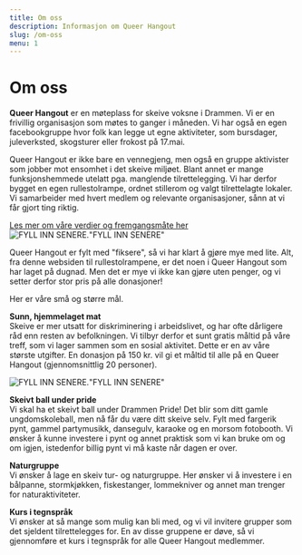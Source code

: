 ```yaml
---
title: Om oss
description: Informasjon om Queer Hangout
slug: /om-oss
menu: 1
---
```


# Om oss

**Queer Hangout** er en møteplass for skeive voksne i Drammen. Vi er en frivillig organisasjon som møtes to ganger i måneden. Vi har også en egen facebookgruppe hvor folk kan legge ut egne aktiviteter, som bursdager, juleverksted, skogsturer eller frokost på 17.mai.  
  
Queer Hangout er ikke bare en vennegjeng, men også en gruppe aktivister som jobber mot ensomhet i det skeive miljøet. Blant annet er mange funksjonshemmede utelatt pga. manglende tilrettelegging. Vi har derfor bygget en egen rullestolrampe, ordnet stillerom og valgt tilrettelagte lokaler. Vi samarbeider med hvert medlem og relevante organisasjoner, sånn at vi får gjort ting riktig.  
  
[Les mer om våre verdier og fremgangsmåte her](https://queerhangout.no/vare-verdier)  
![FYLL INN SENERE.](/content/images/FYLLINN.jpg)"FYLL INN SENERE"  
  
Queer Hangout er fylt med "fiksere", så vi har klart å gjøre mye med lite. Alt, fra denne websiden til rullestolrampene, er det noen i Queer Hangout som har laget på dugnad. Men det er mye vi ikke kan gjøre uten penger, og vi setter derfor stor pris på alle donasjoner! 
  
Her er våre små og større mål.  
  
**Sunn, hjemmelaget mat**  
Skeive er mer utsatt for diskriminering i arbeidslivet, og har ofte dårligere råd enn resten av befolkningen. Vi tilbyr derfor et sunt gratis måltid på våre treff, som vi lager sammen som en sosial aktivitet. Dette er en av våre største utgifter. En donasjon på 150 kr. vil gi et måltid til alle på en Queer Hangout (gjennomsnittlig 20 personer).  
  
![FYLL INN SENERE.](/content/images/FYLLINN.jpg)"FYLL INN SENERE"  
  
**Skeivt ball under pride**  
Vi skal ha et skeivt ball under Drammen Pride! Det blir som ditt gamle ungdomskoleball, men nå får du være ditt skeive selv. Fylt med fargerik pynt, gammel partymusikk, dansegulv, karaoke og en morsom fotobooth. Vi ønsker å kunne investere i pynt og annet praktisk som vi kan bruke om og om igjen, istedenfor billig pynt vi må kaste når dagen er over.  
  
**Naturgruppe**  
Vi ønsker å lage en skeiv tur- og naturgruppe. Her ønsker vi å investere i en bålpanne, stormkjøkken, fiskestanger, lommekniver og annet man trenger for naturaktiviteter.  
  
**Kurs i tegnspråk**  
Vi ønsker at så mange som mulig kan bli med, og vi vil invitere grupper som det sjeldent tilrettelegges for. En av disse gruppene er døve, så vi gjennomføre et kurs i tegnspråk for alle Queer Hangout medlemmer.  
